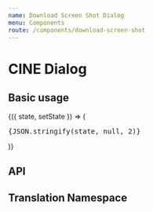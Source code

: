 ```yaml
---
name: Download Screen Shot Dialog
menu: Components
route: /components/download-screen-shot
---
```



# CINE Dialog

## Basic usage

<Playground>
  <State
    initial={{}}
  >
    {({ state, setState }) => (
      <React.Fragment>
        <div>
          <pre>{JSON.stringify(state, null, 2)}</pre>
        </div>
        <div style={{ maxWidth: '300px', margin: '0 auto' }}>
          <DownloadScreenShot />
        </div>
      </React.Fragment>
    )}
  </State>
</Playground>

## API

<Props of={DownloadScreenShot} />

## Translation Namespace

<NameSpace name="DownloadScreenShot" />
